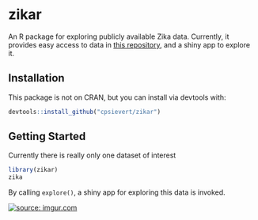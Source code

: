 # zikar

An R package for exploring publicly available Zika data. 
Currently, it provides easy access to data in [this repository](https://github.com/cdcepi/zika), and a shiny app to explore it.

## Installation

This package is not on CRAN, but you can install via devtools with:

```r
devtools::install_github("cpsievert/zikar")
```

## Getting Started

Currently there is really only one dataset of interest

```r
library(zikar)
zika
```

By calling `explore()`, a shiny app for exploring this data is invoked. 

<a href="http://imgur.com/9MyCfkw">
  <img src="http://i.imgur.com/9MyCfkw.gif" title="source: imgur.com" />
</a>
